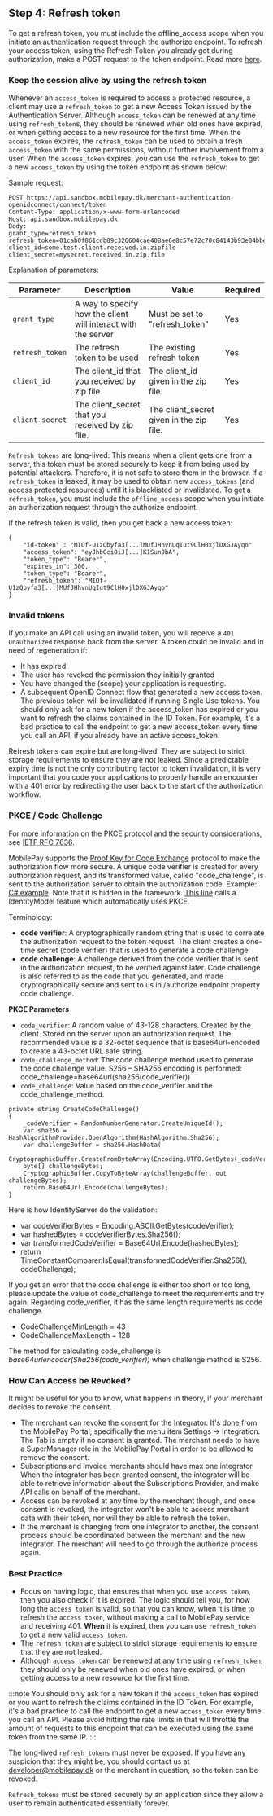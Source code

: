 ## Step 4: Refresh token

To get a refresh token, you must include the offline_access scope when you initiate an authentication request through the authorize endpoint. To refresh your access token, using the Refresh Token you already got during authorization, make a POST request to the token endpoint. Read more [here](https://auth0.com/docs/tokens/refresh-token/current#use-a-refresh-token).

### Keep the session alive by using the refresh token

Whenever an `access_token` is required to access a protected resource, a client may use a `refresh_token` to get a new Access Token issued by the Authentication Server. Although `access_token` can be renewed at any time using `refresh_token`s, they should be renewed when old ones have expired, or when getting access to a new resource for the first time. When the `access_token` expires, the `refresh_token` can be used to obtain a fresh `access_token` with the same permissions, without further involvement from a user. When the `access_token` expires, you can use the `refresh_token` to get a new `access_token` by using the token endpoint as shown below:

Sample request:
```
POST https://api.sandbox.mobilepay.dk/merchant-authentication-openidconnect/connect/token
Content-Type: application/x-www-form-urlencoded
Host: api.sandbox.mobilepay.dk
Body:
grant_type=refresh_token
refresh_token=01cab0f861cdb89c326604cae408ae6e8c57e72c70c84143b93e04bbecb8c748
client_id=some.test.client.received.in.zipfile
client_secret=mysecret.received.in.zip.file
```

Explanation of parameters:

| Parameter | Description | Value | Required |
|-----------|-------------|-------|----------|
| `grant_type` | A way to specify how the client will interact with the server | Must be set to "refresh_token" | Yes |
| `refresh_token` | The refresh token to be used | The existing refresh token | Yes |
| `client_id` | The client_id that you received by zip file | The client_id given in the zip file	 | Yes |
| `client_secret` |  The client_secret that you received by zip file. | The client_secret given in the zip file. | Yes |

`Refresh_tokens` are long-lived. This means when a client gets one from a server, this token must be stored securely to keep it from being used by potential attackers. Therefore, it is not safe to store them in the browser. If a `refresh_token` is leaked, it may be used to obtain new `access_tokens` (and access protected resources) until it is blacklisted or invalidated.
To get a `refresh_token`, you must include the `offline_access` scope when you initiate an authorization request through the authorize endpoint.

If the refresh token is valid, then you get back a new access token:
```
{
    "id-token" : "MIOf-U1zQbyfa3[...]MUfJHhvnUqIut9ClH0xjlDXGJAyqo"
    "access_token": "eyJhbGciOiJ[...]K1Sun9bA",
    "token_type": "Bearer",
    "expires_in": 300,
    "token_type": "Bearer",
    "refresh_token": "MIOf-U1zQbyfa3[...]MUfJHhvnUqIut9ClH0xjlDXGJAyqo"
}
```

### Invalid tokens  

If you make an API call using an invalid token, you will receive a `401 Unauthorized` response back from the server. A token could be invalid and in need of regeneration if:

* It has expired.
* The user has revoked the permission they initially granted 
* You have changed the (scope) your application is requesting.
* A subsequent OpenID Connect flow that generated a new access token. The previous token will be invalidated if running Single Use tokens.
You should only ask for a new token if the access_token has expired or you want to refresh the claims contained in the ID Token. For example, it's a bad practice to call the endpoint to get a new access_token every time you call an API, if you already have an active access_token. 

Refresh tokens can expire but are long-lived. They are subject to strict storage requirements to ensure they are not leaked.  Since a predictable expiry time is not the only contributing factor to token invalidation, it is very important that you code your applications to properly handle an encounter with a 401 error by redirecting the user back to the start of the authorization workflow.

### PKCE / Code Challenge
For more information on the PKCE protocol and the security considerations, see [IETF RFC 7636](https://tools.ietf.org/html/rfc7636). 

MobilePay supports the [Proof Key for Code Exchange](https://tools.ietf.org/html/rfc7636) protocol to make the authorization flow more secure. A unique code verifier is created for every authorization request, and its transformed value, called "code_challenge", is sent to the authorization server to obtain the authorization code. Example: [C# example](https://github.com/MobilePayDev/MobilePay-Invoice/blob/master/ClientExamples/ConsoleClientExample/Program.cs#L43%20). Note that it is hidden in the framework. [This line](https://github.com/MobilePayDev/MobilePay-Invoice/blob/master/ClientExamples/ConsoleClientExample/Program.cs#L43%20) calls a IdentityModel feature which automatically uses PKCE. 

Terminology: 

* **code verifier**: A cryptographically random string that is used to correlate the authorization request to the token request. The client creates a one-time secret (code verifier)  that is used to generate a code challenge
* **code challenge**: A challenge derived from the code verifier that is sent in the authorization request, to be verified against later. Code challenge is also referred to as the code that you generated, and made cryptographically secure and sent to us in /authorize endpoint property code challenge. 

**PKCE Parameters**
* `code_verifier`: A random value of 43-128 characters. Created by the client. Stored on the server upon an authorization request. The recommended value is a 32-octet sequence that is base64url-encoded to create a 43-octet URL safe string.
* `code_challenge_method`: The code challenge method used to generate the code challenge value. S256 – SHA256 encoding is performed: code_challenge=base64url(sha256(code_verifier))
* `code_challenge`: Value based on the code_verifier and the code_challenge_method.

```
private string CreateCodeChallenge()
{
    _codeVerifier = RandomNumberGenerator.CreateUniqueId();
    var sha256 = HashAlgorithmProvider.OpenAlgorithm(HashAlgorithm.Sha256);
    var challengeBuffer = sha256.HashData(
        CryptographicBuffer.CreateFromByteArray(Encoding.UTF8.GetBytes(_codeVerifier)));
    byte[] challengeBytes;
    CryptographicBuffer.CopyToByteArray(challengeBuffer, out challengeBytes);
    return Base64Url.Encode(challengeBytes);
}
```
Here is how IdentityServer do the validation: 

* var codeVerifierBytes = Encoding.ASCII.GetBytes(codeVerifier);
* var hashedBytes = codeVerifierBytes.Sha256();
* var transformedCodeVerifier = Base64Url.Encode(hashedBytes);
* return TimeConstantComparer.IsEqual(transformedCodeVerifier.Sha256(), codeChallenge);

If you get an error that the code challenge is either too short or too long, please update the value of code_challenge to meet the requirements and try again. Regarding code_verifier, it has the same length requirements as code challenge.  

* CodeChallengeMinLength = 43
* CodeChallengeMaxLength = 128

The method for calculating code_challenge is *base64urlencoder(Sha256(code_verifier))* when challenge method is S256. 

### How Can Access be Revoked?

It might be useful for you to know, what happens in theory, if your merchant decides to revoke the consent. 

* The merchant can revoke the consent for the Integrator. It's done from the MobilePay Portal, specifically the menu item Settings → Integration. The Tab is empty if no consent is granted.  The merchant needs to have a SuperManager role in the MobilePay Portal in order to be allowed to remove the consent.
* Subscriptions and Invoice merchants should have max one integrator. When the integrator has been granted consent, the integrator will be able to retrieve information about the Subscriptions Provider, and make API calls on behalf of the merchant. 
* Access can be revoked at any time by the merchant though, and once consent is revoked, the integrator won't be able to access merchant data with their token, nor will they be able to refresh the token.  
* If the merchant is changing from one integrator to another, the consent process should be coordinated between the merchant and the new integrator. The merchant will need to go through the authorize process again. 

### Best Practice

* Focus on having logic, that ensures that when you use `access token`, then you also check if it is expired. The logic should tell you, for how long the `access token` is valid, so that you can know, when it is time to refresh the `access token`,  without making a call to MobilePay service and receiving 401. **When** it is expired, then you can use `refresh_token` to get a new valid  `access token`.
* The  `refresh_token`  are subject to strict storage requirements to ensure that they are not leaked.
* Although  `access token` can be renewed at any time using `refresh_token`, they should only be renewed when old ones have expired, or when getting access to a new resource for the first time.

:::note
You should only ask for a new token if the `access_token` has expired or you want to refresh the claims contained in the ID Token. For example, it's a bad practice to call the endpoint to get a new `access_token` every time you call an API.
Please avoid hitting the rate limits in that will throttle the amount of requests to this endpoint that can be executed using the same token from the same IP.
:::

The long-lived `refresh_tokens` must never be exposed. If you have any suspicion that they might be, you should contact us at developer@mobilepay.dk or the merchant in question, so the token can be revoked. 

`Refresh_tokens`  must be stored securely by an application since they allow a user to remain authenticated essentially forever.
